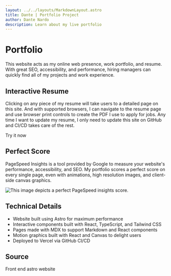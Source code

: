 ```yaml
---
layout: ../../layouts/MarkdownLayout.astro
title: Dante | Portfolio Project
author: Dante Nardo
description: Learn about my live portfolio
---
```



# Portfolio
This website acts as my online web presence, work portfolio, and resume. With great SEO, accessibility, and performance, hiring managers can quickly find all of my projects and work experience.

## Interactive Resume
Clicking on any piece of my resume will take users to a detailed page on this site. And with supported browsers, I can navigate to the resume page and use browser print controls to create the PDF I use to apply for jobs. Any time I want to update my resume, I only need to update this site on GitHub and CI/CD takes care of the rest.

<ArticleLink href="/resume">Try it now</ArticleLink>

## Perfect Score
PageSpeed Insights is a tool provided by Google to measure your website's performance, accessibility, and SEO. My portfolio scores a perfect score on every single page, even with animations, high resolution images, and client-side canvas graphics.

<ArticleImage>
  <Image src={PageSpeedInsights} alt="This image depicts a perfect PageSpeed insights score." />
</ArticleImage>

## Technical Details
- Website built using <Badge>Astro</Badge> for maximum performance
- Interactive components built with <Badge>React</Badge>, <Badge>TypeScript</Badge>, and <Badge>Tailwind CSS</Badge>
- Pages made with <Badge>MDX</Badge> to support Markdown and <Badge>React</Badge> components
- Motion graphics built with <Badge>React</Badge> and <Badge>Canvas</Badge> to delight users
- Deployed to <Badge>Vercel</Badge> via <Badge>GitHub</Badge> CI/CD

## Source
<ArticleLink href="https://github.com/TheDolentCity/portfolio" openInNewTab>
  Front end astro website
</ArticleLink>

